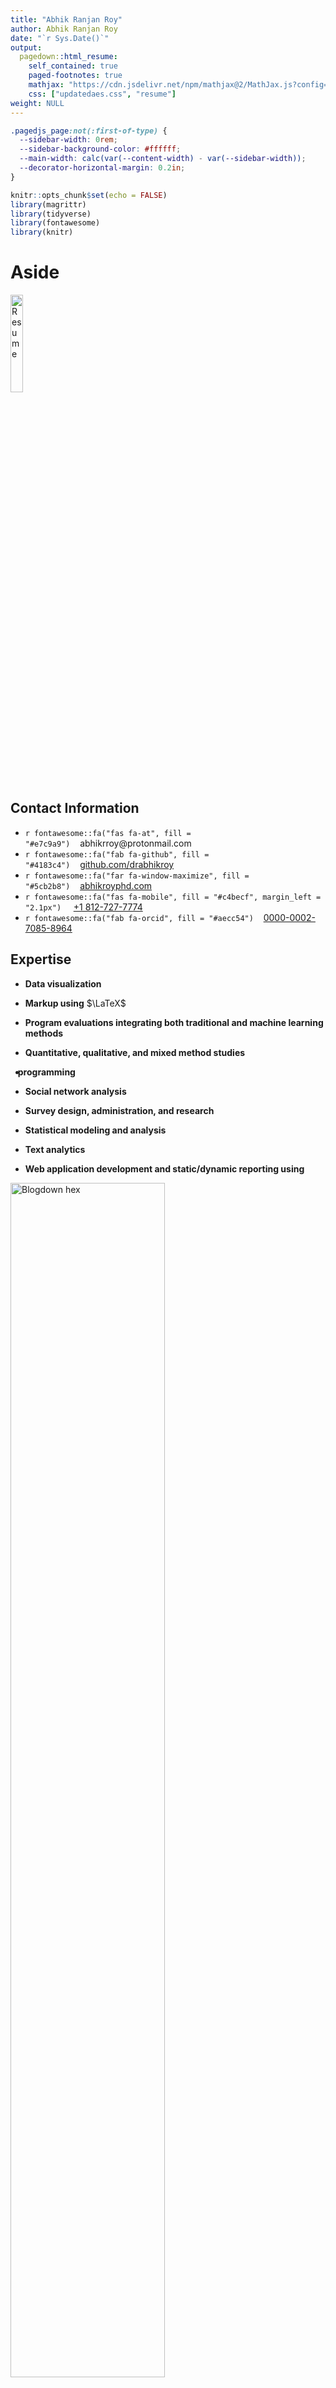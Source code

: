 ```yaml
---
title: "Abhik Ranjan Roy"
author: Abhik Ranjan Roy
date: "`r Sys.Date()`"
output:
  pagedown::html_resume:
    self_contained: true
    paged-footnotes: true
    mathjax: "https://cdn.jsdelivr.net/npm/mathjax@2/MathJax.js?config=TeX-AMS-MML_HTMLorMML"
    css: ["updatedaes.css", "resume"]
weight: NULL 
---
```


```css
.pagedjs_page:not(:first-of-type) {
  --sidebar-width: 0rem;
  --sidebar-background-color: #ffffff;
  --main-width: calc(var(--content-width) - var(--sidebar-width));
  --decorator-horizontal-margin: 0.2in;
}
```

```r
knitr::opts_chunk$set(echo = FALSE)
library(magrittr)
library(tidyverse)
library(fontawesome)
library(knitr)
```

Aside
================================================================================

<div class="parent">
<a href='resume.pdf' target='_blank'><img class="imontop" src='img/resume-dl-icon.png' alt='Resume' width='20%' class='center'></a>
</div>

Contact Information {#contact}
--------------------------------------------------------------------------------

- `r fontawesome::fa("fas fa-at", fill = "#e7c9a9")`&nbsp;&nbsp;&nbsp;&nbsp;abhikrroy@protonmail.com
- `r fontawesome::fa("fab fa-github", fill = "#4183c4")`&nbsp;&nbsp;&nbsp;&nbsp;[github.com/drabhikroy](https://github.com/drabhikroy)
- `r fontawesome::fa("far fa-window-maximize", fill = "#5cb2b8")`&nbsp;&nbsp;&nbsp;&nbsp;[abhikroyphd.com](https://abhikroyphd.com)
- `r fontawesome::fa("fas fa-mobile", fill = "#c4becf", margin_left = "2.1px")` &nbsp;&nbsp;&nbsp;&nbsp;<a href="tel:+1 812-727-7774">+1 812-727-7774</a>
- `r fontawesome::fa("fab fa-orcid", fill = "#aecc54")`&nbsp;&nbsp;&nbsp;&nbsp;[0000-0002-7085-8964](https://orcid.org/0000-0002-7085-8964)


Expertise {#skills}
--------------------------------------------------------------------------------

- <b>Data visualization</b> 

- <b>Markup using</b> $\LaTeX$

- <b>Program evaluations integrating both traditional and machine learning methods</b>

- <b>Quantitative, qualitative, and mixed method studies</b>

- <i style="color:#3365B3; margin-left: -7px; margin-right: -5px;" class="fab fa-r-project fa-lg"></i> <b>programming</b>

- <b>Social network analysis</b>

- <b>Survey design, administration, and research</b>

- <b>Statistical modeling and analysis</b>

- <b>Text analytics</b>

- <b>Web application development and static/dynamic reporting using</b>
<div class="holder">

<div class="left">
<img src='img/blogdown-logo.png' alt='Blogdown hex' width='70%'> 
</div>

<div class="middle">
<img src='img/rmarkdown.png' alt='Rmarkdown hex' width='70%'>
</div>

<div class="right">
<img src='img/shiny-logo.png' alt='Shiny hex' width='70%'>
</div>
</div>

Main
================================================================================

Abhik Roy {#title}
--------------------------------------------------------------------------------

<!--
knitr::asis_output(htmltools::htmlPreserve("
<input type='checkbox' id='switch'>
<div class='app'>
  <div class='body'>
    <div class='main-circle'></div>
      <div class='content'>
        <div class='circle'>
          <div class='crescent'></div>
        </div>
        <label for='switch'>
          <div class='toggle'></div>
          <div class='names'>
            <p class='light'>Light</p>
            <p class='dark'>Dark</p>
          </div>
        </label>
  </div>
</div>
"))
-->

Education {data-icon=graduation-cap data-concise=true}
--------------------------------------------------------------------------------

### Western Michigan University

Ph.D. in Program Evaluation

&nbsp;&nbsp;Kalamazoo, MI

N/A

### Michigan Technological University

M.S. in Mathematics

&nbsp;&nbsp;Houghton, MI

N/A

### West Virginia Wesleyan College

B.S. in Mathematics

&nbsp;&nbsp;Buckhannon, WV

N/A

<i class="fa-solid fa-pen-to-square" data-fa-mask="fa-solid fa-comment" style="background:white"></i>  Professional Experience {data-icon=NULL}
--------------------------------------------------------------------------------

### <i>Associate Research Scientist</i>

Indiana University

&nbsp;&nbsp;Bloomington, IN

2025 - 2024

::: concise
- <b>Applied Advanced Research Methods</b>. Utilized statistical, machine learning, and qualitative analysis tools to interpret data, generated insights that advanced knowledge and informed evaluation outcomes.
- <b>Communicated Results</b>. Developed and presented findings, methodologies, and implications to stakeholders and other interdisciplinary groups.
- <b>Conducted Data Analysis</b>. Applied statistical, machine learning, and qualitative analysis tools to interpret data, generated findings that advanced knowledge and supported evaluation outcomes.
- <b>Created Accessible Data Visualizations</b>. Designed accessible visualizations with thoughtful consideration of diverse abilities, including colorblindness, to effectively communicate research findings to diverse groups.
- <b>Developing Competitive Research Proposals</b>. Authored grant proposals by establishing research objectives, designing methodologies, and outlining timelines to secure external funding.
- <b>Engaged in Stakeholder Collaboration</b>. Partnered with external collaborators using a participatory approach to align research findings with practical applications and guided policy development.
- <b>Led Research and Evaluation Projects</b>. Directed research and evaluation projects, met project goals, managed budgets, and adhered to timelines.
:::

### <i>Assistant Professor</i>

West Virginia University

&nbsp;&nbsp;Morgantown, WV

2023 - 2016

::: concise
- <b>Authored Peer-Reviewed Publications</b>. Published over 10 articles in high-impact journals, advanced knowledge in program evaluation, research methodologies, and applied social sciences.
- <b>Developed Automated Systems for Data Collection and Analysis</b>. Established automated systems for data collection, cleaning, and analysis, improved efficiency and accuracy across multiple research projects.
- <b>Designed and Administered Surveys</b>. Created and deployed interactive web-based surveys using HTML, CSS, and JavaScript on the Qualtrics platform, generating over 7,000 responses for various projects and studies.
- <b>Extracted, Analyzed, and Visualized Data</b>. Processed and visualized data from internal research and remote sources, produced over 20 interactive visualizations using RMarkdown and Shiny for dissemination to stakeholder and other interdisciplinary groups.
- <b>Led and Participated in Evaluations</b>. Contributed to 12 program evaluations and served as lead evaluator on several federally funded grants.
- <b>Mentored Graduate Students</b>. Advised three Master’s students and one PhD student, guided them through successful degree completion, and supported their professional growth.
- <b>Presented at National Conferences</b>. Shared research findings at over 20 conferences, with the majority at national-level events, reaching diverse groups.
- <b>Taught Research and Methods-Based Courses</b>. Instructed over 500 students in evaluation, research methods, measurement, and survey design, emphasized practical and analytical skills in data science.
:::


### <i>Data Analyst</i>

University of Kansas

&nbsp;&nbsp;Lawrence, KS

2016 - 2014

::: concise
- <b>Analyzed the Impact of Student Services</b>. Conducted qualitative and quantitative analysis to assess the effect of advising and engagement initiatives on student retention and graduation outcomes.
- <b>Built Web Applications and Dashboards</b>. Automated data extraction and visualization using R and Tableau, improving access and reporting for student-level data from the university’s Oracle server.
- <b>Conducted Research to Improve Retention</b>. Developed statistical models that identified gaps in student retention strategies, contributing to a 3% to 5% increase in retention rates for at-risk groups.
- <b>Designed and Executed Questionnaires</b>. Developed and implemented surveys for approximately 300 students and staff, achieving response rates between 47% and 91% across various projects.
- <b>Developed an Evaluation Model for Advising</b>. Created a comprehensive evaluation model by integrating a Delphi study, mixed-methods research, and survival analysis of student retention data.
- <b>Led Tailored Evaluations</b>. Conducted needs assessments and led participatory evaluations for non-academic units, focusing on data-driven insights and stakeholder empowerment.
:::


<i class="fa-solid fa-shapes" data-fa-mask="fa-solid fa-comment" style="background:white"></i> Select Evaluation Work {data-icon=NULL}
--------------------------------------------------------------------------------

### <span class="indented-title"><i>Lead Program Evaluator & Methodologist</i> - Healthy Start Initiative ([*HRSA-19-049*](https://grants.hrsa.gov/2010/Web2External/Interface/Common/EHBDisplayAttachment.aspx?dm_rtc=16&dm_attid=d3c378a4-b07d-48e5-ab36-38f05a7eeb48) Total Award: *$5,470,000*)</span>

<span class="indented-title">West Virginia University Research Corporation</span>

&nbsp;&nbsp;Morgantown, WV

Current - 2023

<div class="indented-section">

::: concise
- Conducted process, monitoring, and impact evaluations at the program level.
- Designed and validated survey tools, evaluating the experiences of more than 50 participants.
- Generated two comprehensive internal evaluation documents and prepared an evaluation proposal aimed at federal funding renewal.
- Conducted a comparative mixed-methods study examining the experiences of mothers participating in two distinct smoking cessation programs.
:::

</div>

<!--

### <span class="indented-title"><i>Program Evaluator & Mixed Methods Analyst</i> - Teaching Science with Computational Thinking: Preparing Preservice Elementary Educators of the Future STEM Workforce ([*2019-NSF 2142274*](https://www.nsf.gov/awardsearch/showAward?AWD_ID=2142274&HistoricalAwards=false) Total Award: *$294,958.00*)</span>

<span class="indented-title">West Virginia University</span>

&nbsp;&nbsp;Morgantown, WV

Current - 2022

<div class="indented-section">

::: concise
- Administered process evaluations for all program activities.
- Conducted a longitudinal mixed-method study, analyzing over 50 surveys and six interviews using thematic analysis and machine learning.
- Designed and validated two survey tools for assessing progress and evaluating programmatic impact.
- Produced one in-depth internal evaluation document and crafted evaluation summaries for federal reporting purposes.
:::

</div>

-->

### <i>Community Program Evaluator & Data Scientist</i><br>WVCTSI: West Virginia Clinical and Translational Science Institute ([*2017-NIH 2U54GM104942-02*](https://reporter.nih.gov/project-details/9362155) Total Award: *$20,000,000*)

West Virginia University

&nbsp;&nbsp;Morgantown, WV

2022 - 2017

::: concise
- Created over 100 data visualizations and developed four Shiny applications for comprehensive data exploration and reporting.
- Developed and disseminated tailored Qualtrics surveys, incorporating HTML, CSS, and JavaScript, reaching over 5,000 individuals.
- Directed local and multi-site evaluation studies for five core medical research and community engagement units.
- Mentored multiple graduate students in social data science, leading them through successful research projects.
- Produced quarterly and annual evaluations, disseminating findings in both print and interactive formats via Rmarkdown.
- Published and presented research on WVCTSI programs in academic journals and at conferences.
:::

Disclaimer {#disclaimer style="width: calc(var(--content-width) - var(--sidebar-width)); padding-left: var(--sidebar-horizontal-padding);"}
--------------------------------------------------------------------------------

Made with &nbsp;&nbsp;&nbsp;<i style="color:#3365B3; margin-top: 3px; margin-left: -7px; margin-right: -5px;" class="fab fa-r-project"></i>&nbsp;&nbsp;&nbsp;: [Source code](https://github.com/drabhikroy/Courses/blob/iam/content/en/work/resume-html.Rmd){target='_blank}. Last updated on `r format(Sys.Date(), format="%B %d, %Y")`
